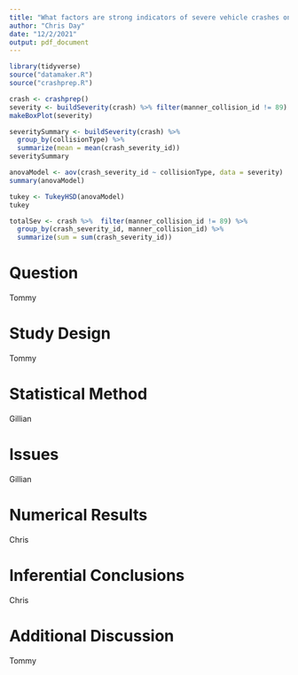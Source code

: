 ```yaml
---
title: "What factors are strong indicators of severe vehicle crashes on Utah roads?"
author: "Chris Day"
date: "12/2/2021"
output: pdf_document
---
```


```r
library(tidyverse)
source("datamaker.R")
source("crashprep.R")
```

```r
crash <- crashprep()
severity <- buildSeverity(crash) %>% filter(manner_collision_id != 89)
makeBoxPlot(severity)
```

```r
severitySummary <- buildSeverity(crash) %>% 
  group_by(collisionType) %>% 
  summarize(mean = mean(crash_severity_id))
severitySummary
```


```r
anovaModel <- aov(crash_severity_id ~ collisionType, data = severity)
summary(anovaModel)
```

```r
tukey <- TukeyHSD(anovaModel)
tukey
```

```r
totalSev <- crash %>%  filter(manner_collision_id != 89) %>%
  group_by(crash_severity_id, manner_collision_id) %>% 
  summarize(sum = sum(crash_severity_id))
```

# Question
Tommy

# Study Design
Tommy


# Statistical Method
Gillian

# Issues
Gillian

# Numerical Results
Chris

# Inferential Conclusions
Chris


# Additional Discussion
Tommy
